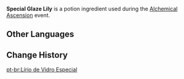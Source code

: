 {{Item Infobox
|id           = 14 <!-- AlchemySimCropExcelConfigData -->
|image        = Item Special Glaze Lily.png
|type         = Potion Ingredients
|quality      = 3
|group        = Charisma
|group_label  = Efficacy
|group_icon   = Alchemical Ascension Efficacy Charisma.png
|description  = An alchemical ingredient modified specially for use by the Knights of Favonius's Alchemy shop in concocting potions. In Alchemy, it primarily provides a medium amount of {{Color|BP|Charisma}} efficacy.<br>Has the {{Color|BP|Perception}} characteristic, which will appear in potions under certain conditions.
|source1      = [[Alchemical Ascension]] - Alchemy Level 6
|event        = Alchemical Ascension
}}
'''Special Glaze Lily''' is a potion ingredient used during the [[Alchemical Ascension]] event.

==Other Languages==
{{Other Languages|default_hidden=1
|en      = Special Glaze Lily
|zhs     = 特别的琉璃百合
|zhs_rm  = 
|zht     = 特別的琉璃百合
|zht_rm  = 
|ja      = 特別な琉璃百合
|ja_rm   = Tokubetsu-na Ruri Yuri
|ko      = 특별한 유리백합
|ko_rm   = 
|es      = Lirio de cristal especial
|fr      = Lys verni spécial
|ru      = Особая глазурная лилия
|th      = Glaze Lily พิเศษ
|th_rm   = 
|vi      = Bách Hợp Lưu Ly Đặc Biệt
|de      = Besondere Glaslilie
|id      = Glaze Lily Khusus
|pt      = Lírio de Vidro Especial
|tr      = Özel Parlak Zambak
|it      = Splendigiglio speciale
}}

==Change History==
{{Change History|4.5}}

[[pt-br:Lírio de Vidro Especial]]